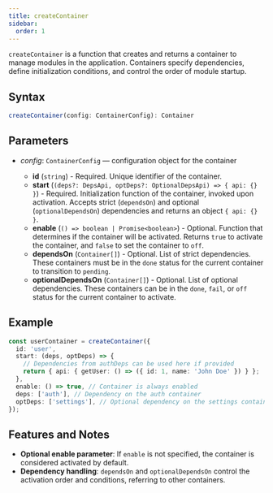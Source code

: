 ```yaml
---
title: createContainer
sidebar:
  order: 1
---
```


`createContainer` is a function that creates and returns a container to manage modules in the application. Containers specify dependencies, define initialization conditions, and control the order of module startup.

## Syntax

```ts
createContainer(config: ContainerConfig): Container
```

## Parameters

- _config_: `ContainerConfig` — configuration object for the container

  - **id** (`string`) - Required. Unique identifier of the container.
  - **start** (`(deps?: DepsApi, optDeps?: OptionalDepsApi) => { api: {} }`) - Required. Initialization function of the container, invoked upon activation. Accepts strict (`dependsOn`) and optional (`optionalDependsOn`) dependencies and returns an object `{ api: {} }`.
  - **enable** (`() => boolean | Promise<boolean>`) - Optional. Function that determines if the container will be activated. Returns `true` to activate the container, and `false` to set the container to `off`.
  - **dependsOn** (`Container[]`) - Optional. List of strict dependencies. These containers must be in the `done` status for the current container to transition to `pending`.
  - **optionalDependsOn** (`Container[]`) - Optional. List of optional dependencies. These containers can be in the `done`, `fail`, or `off` status for the current container to activate.

## Example

```ts
const userContainer = createContainer({
  id: 'user',
  start: (deps, optDeps) => {
    // Dependencies from authDeps can be used here if provided
    return { api: { getUser: () => ({ id: 1, name: 'John Doe' }) } };
  },
  enable: () => true, // Container is always enabled
  deps: ['auth'], // Dependency on the auth container
  optDeps: ['settings'], // Optional dependency on the settings container
});
```

## Features and Notes

- **Optional enable parameter**: If `enable` is not specified, the container is considered activated by default.
- **Dependency handling**: `dependsOn` and `optionalDependsOn` control the activation order and conditions, referring to other containers.

